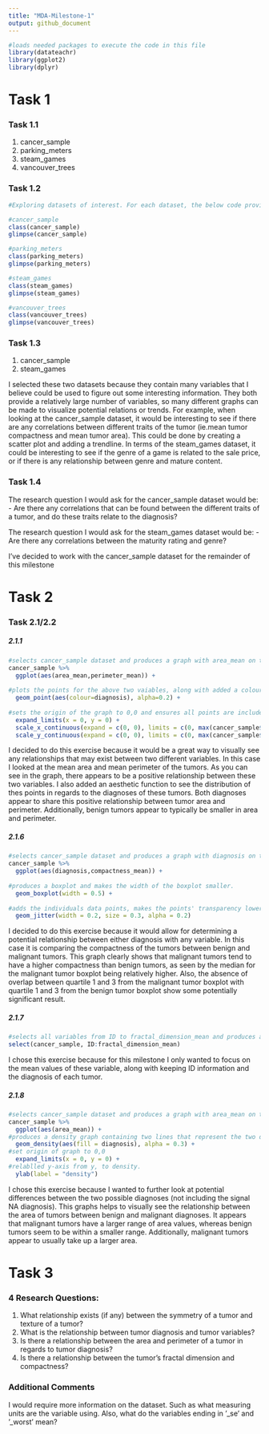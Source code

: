 ```yaml
---
title: "MDA-Milestone-1"
output: github_document
---
```


`````r
#loads needed packages to execute the code in this file
library(datateachr)
library(ggplot2)
library(dplyr)
`````

# Task 1
### Task 1.1
1. cancer_sample
2. parking_meters
3. steam_games
4. vancouver_trees

### Task 1.2
`````r
#Exploring datasets of interest. For each dataset, the below code provides class type, number of rows, number of columns, variable names, and provides information on how data is provided (ie. numeric or characters)

#cancer_sample
class(cancer_sample)
glimpse(cancer_sample)

#parking_meters
class(parking_meters)
glimpse(parking_meters)

#steam_games
class(steam_games)
glimpse(steam_games)

#vancouver_trees
class(vancouver_trees)
glimpse(vancouver_trees)
`````

### Task 1.3
1. cancer_sample
2. steam_games

I selected these two datasets because they contain many variables that I believe could be used to figure out some interesting information. They both provide a relatively large number of variables, so many different graphs can be made to visualize potential relations or trends. For example, when looking at the cancer_sample dataset, it would be interesting to see if there are any correlations between different traits of the tumor (ie.mean tumor compactness and mean tumor area). This could be done by creating a scatter plot and adding a trendline. In terms of the steam_games dataset, it could be interesting to see if the genre of a game is related to the sale price, or if there is any relationship between genre and mature content. 

### Task 1.4
The research question I would ask for the cancer_sample dataset would be:
- Are there any correlations that can be found between the different traits of a tumor, and do these traits relate to the diagnosis? 

The research question I would ask for the steam_games dataset would be:
- Are there any correlations between the maturity rating and genre?

I've decided to work with the cancer_sample dataset for the remainder of this milestone

# Task 2
### Task 2.1/2.2
##### 2.1.1
`````r
#selects cancer_sample dataset and produces a graph with area_mean on the x-axis and perimeter_mean on the y-axis.
cancer_sample %>%
  ggplot(aes(area_mean,perimeter_mean)) +
  
#plots the points for the above two vaiables, along with added a colour to the points to differentiate between the diagnosis of the tumor. An alpha of 0.2 was used to be able to see areas of overlap.
  geom_point(aes(colour=diagnosis), alpha=0.2) +
  
#sets the origin of the graph to 0,0 and ensures all points are included in the plot.
  expand_limits(x = 0, y = 0) +
  scale_x_continuous(expand = c(0, 0), limits = c(0, max(cancer_sample$area_mean)+100)) + 
  scale_y_continuous(expand = c(0, 0), limits = c(0, max(cancer_sample$perimeter_mean)+10))
`````

I decided to do this exercise because it would be a great way to visually see any relationships that may exist between two different variables. In this case I looked at the mean area and mean perimeter of the tumors. As you can see in the graph, there appears to be a positive relationship between these two variables. I also added an aesthetic function to see the distribution of thes points in regards to the diagnoses of these tumors. Both diagnoses appear to share this positive relationship between tumor area and perimeter. Additionally, benign tumors appear to typically be smaller in area and perimeter.

##### 2.1.6
`````r
#selects cancer_sample dataset and produces a graph with diagnosis on the x-axis and compactness_mean on the y-axis.
cancer_sample %>%
  ggplot(aes(diagnosis,compactness_mean)) +
  
#produces a boxplot and makes the width of the boxplot smaller.
  geom_boxplot(width = 0.5) +
  
#adds the individuals data points, makes the points' transparency lower and smaller, and shifts the points horizontally while keeping the vertical position the same.
  geom_jitter(width = 0.2, size = 0.3, alpha = 0.2)
`````

I decided to do this exercise because it would allow for determining a potential relationship between either diagnosis with any variable. In this case it is comparing the compactness of the tumors between benign and malignant tumors. This graph clearly shows that malignant tumors tend to have a higher compactness than benign tumors, as seen by the median for the malignant tumor boxplot being relatively higher. Also, the absence of overlap between quartile 1 and 3 from the malignant tumor boxplot with quartile 1 and 3 from the benign tumor boxplot show some potentially significant result.

##### 2.1.7
`````r
#selects all variables from ID to fractal_dimension_mean and produces a new tibble including only this information.
select(cancer_sample, ID:fractal_dimension_mean)
`````

I chose this exercise because for this milestone I only wanted to focus on the mean values of these variable, along with keeping ID information and the diagnosis of each tumor. 

##### 2.1.8
`````r
#selects cancer_sample dataset and produces a graph with area_mean on the x_axis.
cancer_sample %>%
  ggplot(aes(area_mean)) +
#produces a density graph containing two lines that represent the two different types of diagnoses with the area below each line filled. Alpha was used to add transparency to the the colour filled area.
  geom_density(aes(fill = diagnosis), alpha = 0.3) +
#set origin of graph to 0,0
  expand_limits(x = 0, y = 0) +
#relablled y-axis from y, to density.
  ylab(label = "density")
`````

I chose this exercise because I wanted to further look at potential differences between the two possible diagnoses (not including the signal NA diagnosis). This graphs helps to visually see the relationship between the area of tumors between benign and malignant diagnoses. It appears that malignant tumors have a larger range of area values, whereas benign tumors seem to be within a smaller range. Additionally, malignant tumors appear to usually take up a larger area.

# Task 3
### 4 Research Questions:
1. What relationship exists (if any) between the symmetry of a tumor and texture of a tumor?
2. What is the relationship between tumor diagnosis and tumor variables?
3. Is there a relationship between the area and perimeter of a tumor in regards to tumor diagnosis?
4. Is there a relationship between the tumor's fractal dimension and compactness?

### Additional Comments
I would require more information on the dataset. Such as what measuring units are the variable using. Also, what do the variables ending in '_se' and '_worst' mean?

